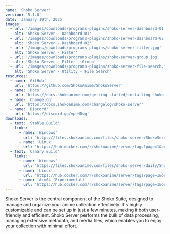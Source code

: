 ```yaml
---
name: 'Shoko Server'
version: '5.1.0'
date: 'January 19th, 2025'
images:
  - url: '/images/downloads/programs-plugins/shoko-server-dashboard-01.jpg'
    alt: 'Shoko Server - Dashboard 01'
  - url: '/images/downloads/programs-plugins/shoko-server-dashboard-02.jpg'
    alt: 'Shoko Server - Dashboard 02'
  - url: '/images/downloads/programs-plugins/shoko-server-filter.jpg'
    alt: 'Shoko Server - Filter'
  - url: '/images/downloads/programs-plugins/shoko-server-group.jpg'
    alt: 'Shoko Server - Filter - Group'
  - url: '/images/downloads/programs-plugins/shoko-server-file-search.jpg'
    alt: 'Shoko Server - Utility - File Search'
resources:
  - name: 'GitHub'
    url: 'https://github.com/ShokoAnime/ShokoServer'
  - name: 'Docs'
    url: 'https://docs.shokoanime.com/getting-started/installing-shoko-server'
  - name: 'Changelog'
    url: 'https://docs.shokoanime.com/changelog/shoko-server'
  - name: 'Discord'
    url: 'https://discord.gg/vpeHDsg'
downloads:
  - text: 'Stable Build'
    links:
      - name: 'Windows'
        url: 'https://files.shokoanime.com/files/shoko-server/ShokoServer-5.0.0-Win.exe'
      - name: 'Linux'
        url: 'https://hub.docker.com/r/shokoanime/server/tags?page=1&ordering=last_updated&name=latest'
  - text: 'Canary Build'
    links:
      - name: 'Windows'
        url: 'https://files.shokoanime.com/files/shoko-server/daily/ShokoServer.zip'
      - name: 'Linux'
        url: 'https://hub.docker.com/r/shokoanime/server/tags?page=1&ordering=last_updated&name=daily'
      - name: 'Arm64 (Experimental)'
        url: 'https://hub.docker.com/r/shokoanime/server/tags?page=1&ordering=last_updated&name=daily-arm64'
---
```


Shoko Server is the central component of the Shoko Suite, designed to manage and organize your anime collection
effectively. It's highly customizable and can be set up in just a few minutes, making it both user-friendly and
efficient. Shoko Server performs the bulk of data processing, managing extensive metadata, and media files, which
enables you to enjoy your collection with minimal effort.
